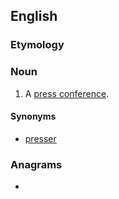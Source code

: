 ==English==

===Etymology===
{{suffix|news|er|lang=en}}

===Noun===
{{en-noun}}

# {{lb|en|media|informal}} A [[press conference]].

====Synonyms====
* [[presser]]

===Anagrams===
* {{anagrams|en|a=eenrsw|Wesner|re-sewn|renews|resewn}}
